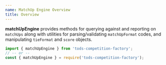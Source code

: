 ```yaml
---
name: MatchUp Engine Overview
title: Overview
---
```


**matchUpEngine** provides methods for querying against and reporting on `matchUps` along with utilities for parsing/validating `matchUpFormat` codes,
and manipulating `tieFormat` and `score` objects.

```js
import { matchUpEngine } from 'tods-competition-factory';
// -- or --
const { matchUpEngine } = require('tods-competition-factory');
```
